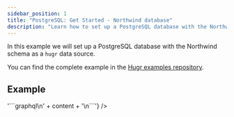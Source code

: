 ```yaml
---
sidebar_position: 1
title: "PostgreSQL: Get Started - Northwind database"
description: "Learn how to set up a PostgreSQL database with the Northwind schema, including tables, functions, and relations. This guide provides step-by-step instructions for creating a sample database."
---
```


In this example we will set up a PostgreSQL database with the Northwind schema as a `hugr` data source.

You can find the complete example in the [Hugr examples repository](https://github.com/hugr-lab/examples/tree/main/examples/get-started).

## Example


<Tabs>
  <TabItem value="readme" label="Getting Started">
    <RemoteMarkdown 
      url="https://raw.githubusercontent.com/hugr-lab/examples/main/examples/get-started/README.md"
      fallback="📄 Loading documentation..."
    />
  </TabItem>
  
  <TabItem value="schema" label="GraphQL Schema">
    <RemoteMarkdown 
      url="https://raw.githubusercontent.com/hugr-lab/examples/main/examples/get-started/schema/schema.graphql"
      fallback="📋 Loading schema..."
      transform={(content) => '```graphql\n' + content + '\n```'}
    />
  </TabItem>
</Tabs>